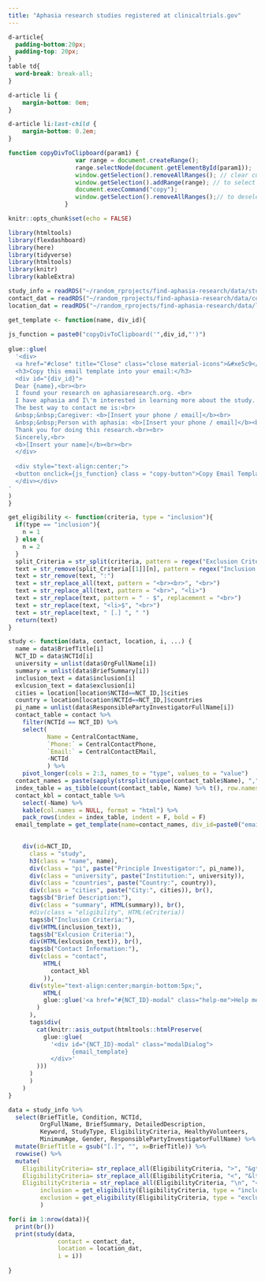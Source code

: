 ```yaml
---
title: "Aphasia research studies registered at clinicaltrials.gov"
---
```


<link href="https://fonts.googleapis.com/icon?family=Material+Icons" rel="stylesheet">
      
```css
d-article{
  padding-bottom:20px;
  padding-top: 20px;
}
table td{ 
  word-break: break-all;
}

d-article li {
    margin-bottom: 0em;
}

d-article li:last-child {
    margin-bottom: 0.2em;
}

```

```js
function copyDivToClipboard(param1) {
                   var range = document.createRange();
                   range.selectNode(document.getElementById(param1));
                   window.getSelection().removeAllRanges(); // clear current selection
                   window.getSelection().addRange(range); // to select text
                   document.execCommand("copy");
                   window.getSelection().removeAllRanges();// to deselect
                }
```

```r

knitr::opts_chunk$set(echo = FALSE)

library(htmltools)
library(flexdashboard)
library(here)
library(tidyverse)
library(htmltools)
library(knitr)
library(kableExtra)

study_info = readRDS("~/random_rprojects/find-aphasia-research/data/study_info.rds")
contact_dat = readRDS("~/random_rprojects/find-aphasia-research/data/contact.rds")
location_dat = readRDS("~/random_rprojects/find-aphasia-research/data/location.rds")

```

```r

get_template <- function(name, div_id){
  
js_function = paste0("copyDivToClipboard('",div_id,"')")
  
glue::glue(
  '<div>
  <a href="#close" title="Close" class="close material-icons">&#xe5c9</a>
  <h3>Copy this email template into your email:</h3>
  <div id="{div_id}">
  Dear {name},<br><br>
  I found your research on aphasiaresearch.org. <br>
  I have aphasia and I\'m interested in learning more about the study. I think I may meet the study criteria. <br>
  The best way to contact me is:<br>
  &nbsp;&nbsp;Caregiver: <b>[Insert your phone / email]</b><br>
  &nbsp;&nbsp;Person with aphasia: <b>[Insert your phone / email]</b><br>
  Thank you for doing this research.<br><br>
  Sincerely,<br>
  <b>[Insert your name]</b><br><br>
  </div>
  
  <div style="text-align:center;">
  <button onclick={js_function} class = "copy-button">Copy Email Template</button>
  </div></div>
'
)
}

```


```r
get_eligibility <- function(criteria, type = "inclusion"){
  if(type == "inclusion"){
    n = 1
  } else {
    n = 2
  }
  split_Criteria = str_split(criteria, pattern = regex("Exclusion Criteria", ignore_case = T))
  text = str_remove(split_Criteria[[1]][n], pattern = regex("Inclusion Criteria", ignore_case = T))
  text = str_remove(text, ":")
  text = str_replace_all(text, pattern = "<br><br>", "<br>")
  text = str_replace_all(text, pattern = "<br>", "<li>")
  text = str_replace(text, pattern = " - $", replacement = "<br>")
  text = str_replace(text, "<li>$", "<br>")
  text = str_replace(text, " [.] ", " ")
  return(text)
}

study <- function(data, contact, location, i, ...) {
  name = data$BriefTitle[i]
  NCT_ID = data$NCTId[i]
  university = unlist(data$OrgFullName[i])
  summary = unlist(data$BriefSummary[i])
  inclusion_text = data$inclusion[i]
  exlcusion_text = data$exclusion[i]
  cities = location[location$NCTId==NCT_ID,]$cities
  country = location[location$NCTId==NCT_ID,]$countries
  pi_name = unlist(data$ResponsiblePartyInvestigatorFullName[i])
  contact_table = contact %>%
    filter(NCTId == NCT_ID) %>%
    select(
           Name = CentralContactName,
           `Phone:` = CentralContactPhone,
           `Email:` = CentralContactEMail,
           -NCTId
           ) %>%
    pivot_longer(cols = 2:3, names_to = "type", values_to = "value")
  contact_names = paste(sapply(strsplit(unique(contact_table$Name), ","),"[[",1), collapse = " and ")
  index_table = as_tibble(count(contact_table, Name) %>% t(), row.names = F, .name_repair = "minimal") %>% janitor::row_to_names(row_number = 1)
  contact_kbl = contact_table %>%
    select(-Name) %>%
    kable(col.names = NULL, format = "html") %>%
    pack_rows(index = index_table, indent = F, bold = F)
  email_template = get_template(name=contact_names, div_id=paste0("emailID", i))

  
    div(id=NCT_ID,
      class = "study",
      h3(class = "name", name),
      div(class = "pi", paste("Principle Investigator:", pi_name)),
      div(class = "university", paste("Institution:", university)),
      div(class = "countries", paste("Country:", country)), 
      div(class = "cities", paste("City:", cities)), br(),
      tags$b("Brief Description:"),
      div(class = "summary", HTML(summary)), br(),
      #div(class = "eligibility", HTML(eCriteria))
      tags$b("Inclusion Criteria:"),
      div(HTML(inclusion_text)),
      tags$b("Exlcusion Criteria:"),
      div(HTML(exlcusion_text)), br(),
      tags$b("Contact Information:"),
      div(class = "contact",
          HTML(
            contact_kbl
          )),
      div(style="text-align:center;margin-bottom:5px;",
          HTML(
          glue::glue('<a href="#{NCT_ID}-modal" class="help-me">Help me write an email</a>')
        )
      ),
      tags$div(
        cat(knitr::asis_output(htmltools::htmlPreserve(
          glue::glue(
            '<div id="{NCT_ID}-modal" class="modalDialog">
                  {email_template}
            </div>'
        )))
      )
      )
    )
}


```
    
```r
data = study_info %>%
  select(BriefTitle, Condition, NCTId,
         OrgFullName, BriefSummary, DetailedDescription,
         Keyword, StudyType, EligibilityCriteria, HealthyVolunteers,
         MinimumAge, Gender, ResponsiblePartyInvestigatorFullName) %>%
  mutate(BriefTitle = gsub("[.]", "", x=BriefTitle)) %>%
  rowwise() %>%
  mutate(
    EligibilityCriteria= str_replace_all(EligibilityCriteria, ">", "&gt;"),
    EligibilityCriteria= str_replace_all(EligibilityCriteria, "<", "&lt;"),
    EligibilityCriteria = str_replace_all(EligibilityCriteria, "\n", "<br>"),
         inclusion = get_eligibility(EligibilityCriteria, type = "inclusion"),
         exclusion = get_eligibility(EligibilityCriteria, type = "exclusion")
         )
```

```r

for(i in 1:nrow(data)){
  print(br())
  print(study(data,
              contact = contact_dat,
              location = location_dat,
              i = i))
  
}
```



    
    